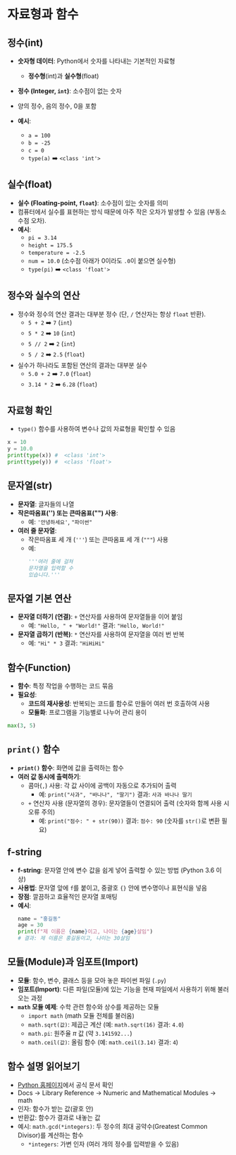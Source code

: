 
# 자료형과 함수



## 정수(int)

* **숫자형 데이터**: Python에서 숫자를 나타내는 기본적인 자료형
    * **정수형**(int)과 **실수형**(float)

* **정수 (Integer, `int`)**: 소수점이 없는 숫자
* 양의 정수, 음의 정수, 0을 포함
* **예시**:
    * `a = 100`
    * `b = -25`
    * `c = 0`
    * `type(a)`  ➡️  `<class 'int'>`


## 실수(float)

* **실수 (Floating-point, `float`)**: 소수점이 있는 숫자를 의미
* 컴퓨터에서 실수를 표현하는 방식 때문에 아주 작은 오차가 발생할 수 있음 (부동소수점 오차).
* **예시**:
    * `pi = 3.14`
    * `height = 175.5`
    * `temperature = -2.5`
    * `num = 10.0` (소수점 아래가 0이라도 `.0`이 붙으면 실수형)
    * `type(pi)`  ➡️  `<class 'float'>`


## 정수와 실수의 연산
* 정수와 정수의 연산 결과는 대부분 정수 (단, `/` 연산자는 항상 `float` 반환).
    * `5 + 2`  ➡️  `7` (`int`)
    * `5 * 2`  ➡️  `10` (`int`)
    * `5 // 2` ➡️  `2` (`int`)
    * `5 / 2`  ➡️  `2.5` (`float`)
* 실수가 하나라도 포함된 연산의 결과는 대부분 실수
    * `5.0 + 2`  ➡️  `7.0` (`float`)
    * `3.14 * 2` ➡️  `6.28` (`float`)


## 자료형 확인
* `type()` 함수를 사용하여 변수나 값의 자료형을 확인할 수 있음

```python
x = 10
y = 10.0
print(type(x)) #  <class 'int'>
print(type(y)) #  <class 'float'>
```



## 문자열(str)

* **문자열**: 글자들의 나열
* **작은따옴표('') 또는 큰따옴표("") 사용**:
    * 예: `'안녕하세요'`, `"파이썬"`
* **여러 줄 문자열**:
    * 작은따옴표 세 개 (`'''`) 또는 큰따옴표 세 개 (`"""`) 사용
    * 예:
        ```python
        '''여러 줄에 걸쳐
        문자열을 입력할 수
        있습니다.'''
        ```



## 문자열 기본 연산

* **문자열 더하기 (연결)**: `+` 연산자를 사용하여 문자열들을 이어 붙임
    * 예: `"Hello, " + "World!"`  결과: `"Hello, World!"`
* **문자열 곱하기 (반복)**: `*` 연산자를 사용하여 문자열을 여러 번 반복
    * 예: `"Hi" * 3`  결과: `"HiHiHi"`




## 함수(Function)

* **함수**: 특정 작업을 수행하는 코드 묶음
* **필요성**:
    * **코드의 재사용성**: 반복되는 코드를 함수로 만들어 여러 번 호출하여 사용
    * **모듈화**: 프로그램을 기능별로 나누어 관리 용이

```python
max(3, 5)
```



## `print()` 함수

* **`print()` 함수**: 화면에 값을 출력하는 함수
* **여러 값 동시에 출력하기**:
    * 콤마(`,`) 사용: 각 값 사이에 공백이 자동으로 추가되어 출력
        * 예: `print("사과", "바나나", "딸기")`  결과: `사과 바나나 딸기`
    * `+` 연산자 사용 (문자열의 경우): 문자열들이 연결되어 출력 (숫자와 함께 사용 시 오류 주의)
        * 예: `print("점수: " + str(90))` 결과: `점수: 90` (숫자를 `str()`로 변환 필요)



## f-string
* **f-string**: 문자열 안에 변수 값을 쉽게 넣어 출력할 수 있는 방법 (Python 3.6 이상)
* **사용법**: 문자열 앞에 `f`를 붙이고, 중괄호 `{}` 안에 변수명이나 표현식을 넣음
* **장점**: 깔끔하고 효율적인 문자열 포매팅
* **예시**:
    ```python
    name = "홍길동"
    age = 30
    print(f"제 이름은 {name}이고, 나이는 {age}살임")
    # 결과: 제 이름은 홍길동이고, 나이는 30살임
    ```



## 모듈(Module)과 임포트(Import)

* **모듈**: 함수, 변수, 클래스 등을 모아 놓은 파이썬 파일 (`.py`)
* **임포트(Import)**: 다른 파일(모듈)에 있는 기능을 현재 파일에서 사용하기 위해 불러오는 과정
* **`math` 모듈 예제**: 수학 관련 함수와 상수를 제공하는 모듈
    * `import math`  (math 모듈 전체를 불러옴)
    * `math.sqrt(값)`: 제곱근 계산 (예: `math.sqrt(16)` 결과: `4.0`)
    * `math.pi`: 원주율 $\pi$ 값 (약 `3.141592...`)
    * `math.ceil(값)`: 올림 함수 (예: `math.ceil(3.14)` 결과: `4`)



## 함수 설명 읽어보기

- [Python 홈페이지](https://python.org)에서 공식 문서 확인
- Docs → Library Reference → Numeric and Mathematical Modules → math
- 인자: 함수가 받는 값(괄호 안)
- 반환값: 함수가 결과로 내놓는 값
- 예시: `math.gcd(*integers)`: 두 정수의 최대 공약수(Greatest Common Divisor)를 계산하는 함수
    - `*integers`: 가변 인자 (여러 개의 정수를 입력받을 수 있음)

